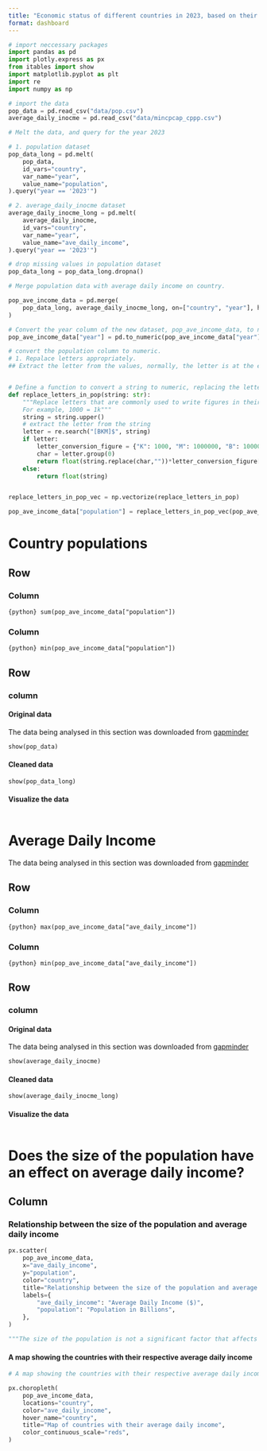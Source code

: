 ```yaml
---
title: "Economic status of different countries in 2023, based on their average daily income"
format: dashboard
---
```



```python
# import neccessary packages
import pandas as pd
import plotly.express as px
from itables import show
import matplotlib.pyplot as plt
import re
import numpy as np
```

```python
# import the data
pop_data = pd.read_csv("data/pop.csv")
average_daily_inocme = pd.read_csv("data/mincpcap_cppp.csv")
```

```python
# Melt the data, and query for the year 2023

# 1. population dataset
pop_data_long = pd.melt(
    pop_data,
    id_vars="country",
    var_name="year",
    value_name="population",
).query("year == '2023'")

# 2. average_daily_inocme dataset
average_daily_inocme_long = pd.melt(
    average_daily_inocme,
    id_vars="country",
    var_name="year",
    value_name="ave_daily_income",
).query("year == '2023'")
```

```python
# drop missing values in population dataset
pop_data_long = pop_data_long.dropna()
```

```python
# Merge population data with average daily income on country.

pop_ave_income_data = pd.merge(
    pop_data_long, average_daily_inocme_long, on=["country", "year"], how="left"
)
```
```python
# Convert the year column of the new dataset, pop_ave_income_data, to numeric
pop_ave_income_data["year"] = pd.to_numeric(pop_ave_income_data["year"])

# convert the population column to numeric.
# 1. Repalace letters appropriately.
## Extract the letter from the values, normally, the letter is at the end.


# Define a function to convert a string to numeric, replacing the letters with their values
def replace_letters_in_pop(string: str):
    """Replace letters that are commonly used to write figures in their short forms.
    For example, 1000 = 1k"""
    string = string.upper()
    # extract the letter from the string
    letter = re.search("[BKM]$", string)
    if letter:
        letter_conversion_figure = {"K": 1000, "M": 1000000, "B": 1000000000}
        char = letter.group(0)
        return float(string.replace(char,""))*letter_conversion_figure[char]
    else:
        return float(string) 


replace_letters_in_pop_vec = np.vectorize(replace_letters_in_pop)

pop_ave_income_data["population"] = replace_letters_in_pop_vec(pop_ave_income_data["population"])
```

# Country populations
## Row {height="20%"}
### Column {width="30%"}
::: {.valuebox title="Highest population" color="red" icon="arrow-up"}

`{python} sum(pop_ave_income_data["population"])`

:::

### Column {width="30%"}
::: {.valuebox title="minimum population" color="blue" icon="arrow-down"}

`{python} min(pop_ave_income_data["population"])`

:::
## Row
### column {.tabset} 
#### Original data

The data being analysed in this section was downloaded from [gapminder](https://www.gapminder.org/data/)
```python
show(pop_data)
```

#### Cleaned data
```python
show(pop_data_long)
```

#### Visualize the data

```python

```


# Average Daily Income

The data being analysed in this section was downloaded from [gapminder](https://www.gapminder.org/data/)

## Row {height="20%"}
### Column {width="30%"}
::: {.valuebox title="Highest Average Daily Income" color="red" icon="arrow-up"}

`{python} max(pop_ave_income_data["ave_daily_income"])`

:::

### Column {width="30%"}
::: {.valuebox title="minimum Average Daily Income" color="blue" icon="arrow-down"}

`{python} min(pop_ave_income_data["ave_daily_income"])`

:::
## Row
### column {.tabset} 
#### Original data

The data being analysed in this section was downloaded from [gapminder](https://www.gapminder.org/data/)
```python
show(average_daily_inocme)
```

#### Cleaned data
```python
show(average_daily_inocme_long)
```

#### Visualize the data

```python

```


# Does the size of the population have an effect on average daily income?

## Column 
### Relationship between the size of the population and average daily income
```python
px.scatter(
    pop_ave_income_data,
    x="ave_daily_income",
    y="population",
    color="country",
    title="Relationship between the size of the population and average daily income ",
    labels={
        "ave_daily_income": "Average Daily Income ($)",
        "population": "Population in Billions",
    },
)

"""The size of the population is not a significant factor that affects the average daily income"""
```
#### A map showing the countries with their respective average daily income

```python
# A map showing the countries with their respective average daily income

px.choropleth(
    pop_ave_income_data,
    locations="country",
    color="ave_daily_income",
    hover_name="country",
    title="Map of countries with their average daily income",
    color_continuous_scale="reds",
)
```
